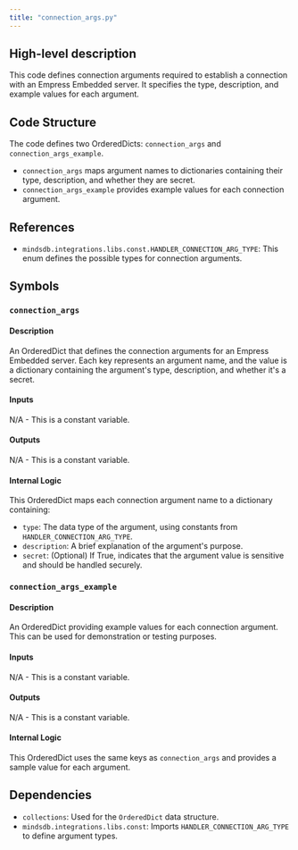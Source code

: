```yaml
---
title: "connection_args.py"
---
```


## High-level description
This code defines connection arguments required to establish a connection with an Empress Embedded server. It specifies the type, description, and example values for each argument.

## Code Structure
The code defines two OrderedDicts: `connection_args` and `connection_args_example`. 

* `connection_args` maps argument names to dictionaries containing their type, description, and whether they are secret. 
* `connection_args_example` provides example values for each connection argument.

## References
- `mindsdb.integrations.libs.const.HANDLER_CONNECTION_ARG_TYPE`: This enum defines the possible types for connection arguments.

## Symbols

### `connection_args`
#### Description
An OrderedDict that defines the connection arguments for an Empress Embedded server. Each key represents an argument name, and the value is a dictionary containing the argument's type, description, and whether it's a secret.

#### Inputs
N/A - This is a constant variable.

#### Outputs
N/A - This is a constant variable.

#### Internal Logic
This OrderedDict maps each connection argument name to a dictionary containing:
- `type`: The data type of the argument, using constants from `HANDLER_CONNECTION_ARG_TYPE`.
- `description`: A brief explanation of the argument's purpose.
- `secret`: (Optional) If True, indicates that the argument value is sensitive and should be handled securely.

### `connection_args_example`
#### Description
An OrderedDict providing example values for each connection argument. This can be used for demonstration or testing purposes.

#### Inputs
N/A - This is a constant variable.

#### Outputs
N/A - This is a constant variable.

#### Internal Logic
This OrderedDict uses the same keys as `connection_args` and provides a sample value for each argument.

## Dependencies
- `collections`: Used for the `OrderedDict` data structure.
- `mindsdb.integrations.libs.const`: Imports `HANDLER_CONNECTION_ARG_TYPE` to define argument types. 
